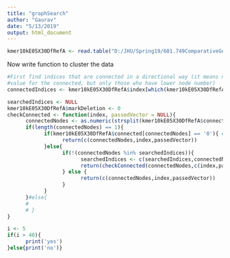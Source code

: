 ```yaml
---
title: "graphSearch"
author: "Gaurav"
date: "5/13/2019"
output: html_document
---
```


```r
kmer10kE05X30DfRefA <- read.table("D:/JHU/Spring19/601.749ComparativeGenomics/Project/kmers10kE05X30Df_refA.txt",sep = '\t', header = TRUE, stringsAsFactors = F)
```
Now write function to cluster the data
```r
#First find indices that are connected in a directional way (it means not all connected indices have a non-zero
#value for the connected, but only those who have lower node number)
connectedIndices <- kmer10kE05X30DfRefA$index[which(kmer10kE05X30DfRefA$connected != '0')]
```

```r
searchedIndices <- NULL
kmer10kE05X30DfRefA$markDeletion <- 0
checkConnected <- function(index, passedVector = NULL){
      connectedNodes <- as.numeric(strsplit(kmer10kE05X30DfRefA$connected[Index],',',fixed = T)[[1]]) #find all connected nodes
      if(length(connectedNodes) == 1){
            if(kmer10kE05X30DfRefA$connected[connectedNodes] == '0'){ #if the node is not connected further
                  return(c(connectedNodes,index,passedVector))
            }else{
                  if(!(connectedNodes %in% searchedIndices)){
                        searchedIndices <- c(searchedIndices,connectedNodes)
                        return(checkConnected(connectedNodes,c(index,passedVector)))
                  } else {
                        return(c(connectedNodes,index,passedVector))
                  }
            }
      }#else{
      #       
      # }
}
```

```r
i <- 5
if(i > 40){
      print('yes')
}else{print('no')}
```

